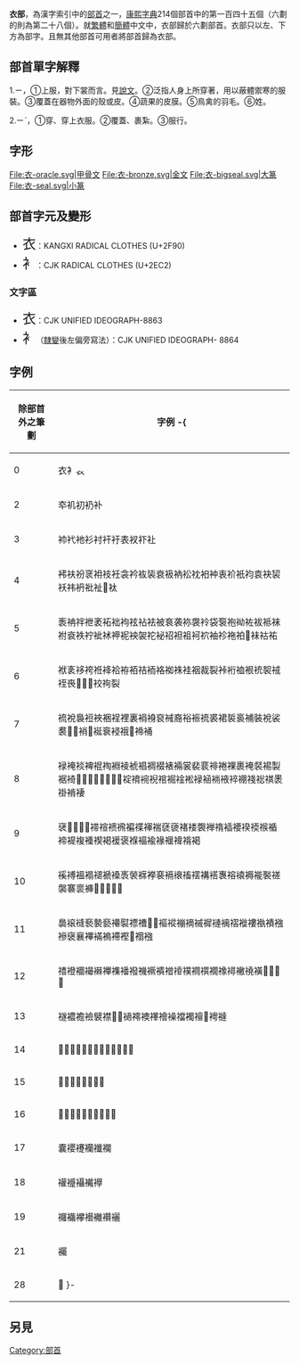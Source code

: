 {{Kangxi Radical Infobox|145|uni=8863
|meaning=[[衣服|衣服]]
|prev=行
|next=襾
|pny= yī
|bopo= ㄧ
|wade= i1
|jyutping= ji1, ji3
|yale= yi1
|hi= イ, エ i, e<br/>ころも koromo
|kanji= 衣偏 koromohen
|hang= 옷 ot
|hanja= 의 ui
}}
'''衣部'''，為漢字索引中的[[部首|部首]]之一，[[康熙字典|康熙字典]]214個部首中的第一百四十五個（六劃的則為第二十八個）。就[[繁體|繁體]]和[[簡體|簡體]]中文中，衣部歸於六劃部首。衣部只以左、下方為部字。且無其他部首可用者將部首歸為衣部。

== 部首單字解釋 ==

1.ㄧ，①上服，對下裳而言。見[[說文|說文]]。②泛指人身上所穿著，用以蔽體禦寒的服裝。③覆蓋在器物外面的殼或皮。④蔬果的皮膜。⑤鳥禽的羽毛。⑥姓。

2.ㄧˋ，①穿、穿上衣服。②覆蓋、裹紮。③服行。

== 字形 ==
<gallery>
File:衣-oracle.svg|甲骨文
File:衣-bronze.svg|金文
File:衣-bigseal.svg|大篆
File:衣-seal.svg|小篆
</gallery>

==部首字元及變形==
*<span style="font-size:x-large;">⾐</span>：KANGXI RADICAL CLOTHES (U+2F90)
*<span style="font-size:x-large;">⻂</span>：CJK RADICAL CLOTHES (U+2EC2)

===文字區===
*<span style="font-size:x-large;">衣</span>：CJK UNIFIED IDEOGRAPH-8863
*<span style="font-size:x-large;">衤</span>（[[隸變|隸變]]後左偏旁寫法）：CJK UNIFIED IDEOGRAPH- 8864

==字例==
{| border="1" cellpadding="3" cellspacing="0" style="border-collapse: collapse;text-align:left;"
! 除部首外之筆劃 !! 字例
-{
|----
| 0 || 衣衤𧘇
|----
| 2 || 䘚䘛初𧘌补
|----
| 3 || 䘜䘝衪衫衬衦衧表衩𧘔𧘕
|----
| 4 || 䘟衭衯衺衻衼衽衾衿䘠䘡衰衱衲衳衴衵衶衷衸衹袀袁袂袃袄袆袇𧘱𧘲𧘸𧘹
|----
| 5 || 袠袡袢袣袤袥袦袧袨袩袪被袬袭袮袰袊袋袌袍袎袏袚袛袜袝袞袟䘢䘣䘤䘥䘦䘧袈袉袐袑袒袓袔袕袖袗袘袙𧙃𧙕𧙖𧙗
|----
| 6 || 袱袲袳袴袵袶袷袸袹袺袻袼袽袾袿裀裁裂裃裄裇裉䘪䘫䘬䘭䘮𧙻𧙼𧙽䘨䘩裂
|----
| 7 || 裗裞裊裋裌裍裎裡裏裐裑裒裓裔裕裖裗裘裙裚裛補裝裞裟裠𧚠𧚢䘯𧚟䘰䘱䘲𧚄𧚅𧚓𧚔
|----
| 8 || 䘵裺裧裨裩裪裫裬裭裮裯裰裱裲裳裴裵裶裷裸裹裺裻裼製裾裿𧚭𧛆𧛇𧛈𧛉𧛊𧛋𧛌䘺䘻䘼䘽䘾䘿䘳䘴䘵䘶䘷䘸䘹䙀䙁䙂褀褁褂褃褄
|----
| 9 || 裦𧛔𧛞𧛶𧛷䙊䙋䙌䙍褊褋褌褍褎褏褚褛褜褝䙃䙄䙅䙆䙇䙈䙉褅褆複褈褉褐褑褒褓褔褕褖褗褘褙褐
|----
| 10 || 䙎䙏褞褟褪褫褬褭褮褯𧜎𧜏䙐䙑䙒䙓褠褡褢褣褤褥褦褧褨褩褰褱褲𧜐𧜖𧜗𧜘𧜙
|----
| 11 || 䙚䙛䙜䙝褺褻褼褽褾褿𧜺𧜻䙔䙕䙖䙗䙘䙙褳褵褶褷褸褹襀襁襂襃襄襅襔𧜣𧜵𧜶𧜹𧝁襁
|----
| 12 || 鿋䙞䙟襊襋襌襍襎襏𧝞䙠䙡䙢䙣襆襇襈襉襐襑襒襓𧝒𧝦𧝧𧝨𧝩
|----
| 13 || 襚襛襜襝襞襟𧞊𧞋䙤䙥襖襗襘襙襠襡襢𧝴𧞄𧞅
|----
| 14 || 𧞣𧞤𧞥䙦䙧䙨䙩襣襤襥襦襧襨
|----
| 15 || 𧞴䙪襪襫襬襭襮襩
|----
| 16 || 𧞶𧞾𧞿𧟀𧟁䙫襯襰襱襲
|----
| 17 || 囊䙬䙭襽襳襴
|----
| 18 || 䙮䙯襵襶襷
|----
| 19 || 𧟌襺襻襼䙰襸襹
|----
| 21 || 䙱
|----
| 28 || 𧟝
}-
|}

==另見==
{{wiktionary|衣}}

{{康熙部首}}
{{简体中文部首}}

[[Category:部首|Category:部首]]